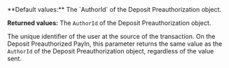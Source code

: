 <ResponseField name="AuthorId" type="string">
**Default values:** The `AuthorId` of the Deposit Preauthorization object.

**Returned values:** The `AuthorId` of the Deposit Preauthorization object. 

The unique identifier of the user at the source of the transaction. On the Deposit Preauthorized PayIn, this parameter returns the same value as the `AuthorId` of the Deposit Preauthorization object, regardless of the value sent.  
</ResponseField>